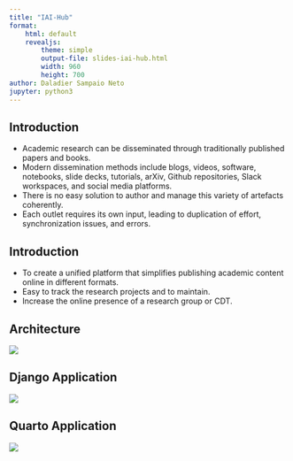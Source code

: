 ```yaml
---
title: "IAI-Hub"
format:
    html: default
    revealjs:
        theme: simple
        output-file: slides-iai-hub.html
        width: 960
        height: 700
author: Daladier Sampaio Neto
jupyter: python3
---
```


## Introduction

- Academic research can be disseminated through traditionally published papers and books.
- Modern dissemination methods include blogs, videos, software, notebooks, slide decks, tutorials, arXiv, Github repositories, Slack workspaces, and social media platforms.
- There is no easy solution to author and manage this variety of artefacts coherently.
- Each outlet requires its own input, leading to duplication of effort, synchronization issues, and errors.

## Introduction

- To create a unified platform that simplifies publishing academic content online in different formats.
- Easy to track the research projects and to maintain.
- Increase the online presence of a research group or CDT.

## Architecture

![](iai_hub_files/architecture.png){.absolute top=100 left=100}

## Django Application

![](iai_hub_files/django_app.png){.absolute top=100 left=100}

## Quarto Application

![](iai_hub_files/iai_quarto.png){.absolute top=100 left=100}